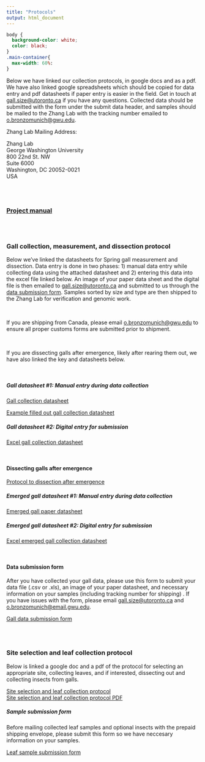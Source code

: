 ```yaml
---
title: "Protocols"
output: html_document
---
```

```css
body {
  background-color: white;
  color: black;
}
.main-container{
  max-width: 60%: 
}
```


Below we have linked our collection protocols, in google docs and as a pdf. We have also linked google spreadsheets which should be copied for data entry and pdf datasheets if paper entry is easier in the field. Get in touch at [gall.size@utoronto.ca](mailto:gall.size@utoronto.ca) if you have any questions. Collected data should be submitted with the form under the submit data header, and samples should be mailed to the Zhang Lab with the tracking number emailed to [o.bronzomunich@gwu.edu](mailto:o.bronzomunich@gwu.edu).
 <br>
 
Zhang Lab Mailing Address:

Zhang Lab <br>
George Washington University <br>
800 22nd St. NW <br>
Suite 6000 <br>
Washington, DC 20052-0021 <br>
USA


 <br>
 <br>
 
### [Project manual](pdfs/protocols/CGPprotocolsApr32025.pdf)
 
<br>
 <br>
 
 
### Gall collection, measurement, and dissection protocol
Below we've linked the datasheets for Spring gall measurement and dissection. Data entry is done in two phases: 1) manual data entry while collecting data using the attached datasheet and 2) entering this data into the excel file linked below. An image of your paper data sheet and the digital file is then emailed to [gall.size@utoronto.ca](mailto:gall.size@utoronto.ca) and submitted to us through the [data submission form](https://docs.google.com/forms/d/e/1FAIpQLSfk_eUa8WQ4Rp4WxrAdC_IiGDEeJ620sN0zKJxZjZVU0fWHlg/viewform?usp=sf_link). Samples sorted by size and type are then shipped to the Zhang Lab for verification and genomic work. 

<br>

If you are shipping from Canada, please email [o.bronzomunich@gwu.edu](mailto:o.bronzomunich@gwu.edu) to ensure all proper customs forms are submitted prior to shipment.

<br>

If you are dissecting galls after emergence, likely after rearing them out, we have also linked the key and datasheets below.
<br>

<br>

##### Gall datasheet #1: Manual entry during data collection

[Gall collection datasheet](pdfs/datasheets/gallcollectiondatasheet101023.pdf)
<br>

[Example filled out gall collection datasheet](pdfs/datasheets/examplegallcollectiondatasheet101023.pdf)
<br>

##### Gall datasheet #2: Digital entry for submission

[Excel gall collection datasheet](files/datasheets/galldata_entry.xls)
<br>

<br>

#### Dissecting galls after emergence

[Protocol to dissection after emergence](pdfs/protocols/Emergedgallprotocol.pdf)
<br>

##### Emerged gall datasheet #1: Manual entry during data collection

[Emerged gall paper datasheet](pdfs/datasheets/EmergedDatasheet.pdf)
<br>

##### Emerged gall datasheet #2: Digital entry for submission

[Excel emerged gall collection datasheet](files/datasheets/emergedgall.xls)
<br>

<br>


#### Data submission form

After you have collected your gall data, please use this form to submit your data file (.csv or .xls), an image of your paper datasheet, and necessary information on your samples (including tracking number for shipping) . If you have issues with the form, please email [gall.size@utoronto.ca](mailto:gall.size@utoronto.ca)  and [o.bronzomunich@email.gwu.edu](mailto:o.bronzomunich@email.gwu.edu). 

[Gall data submission form](https://docs.google.com/forms/d/e/1FAIpQLSfk_eUa8WQ4Rp4WxrAdC_IiGDEeJ620sN0zKJxZjZVU0fWHlg/viewform?usp=sf_link)

 <br>
 <br>

### Site selection and leaf collection protocol
Below is linked a google doc and a pdf of the protocol for selecting an appropriate site, collecting leaves, and if interested, dissecting out and collecting insects from galls.


[Site selection and leaf collection protocol](https://docs.google.com/document/d/1_Ae2mkmGzVdqvsud-dj6biTMq-wPota4ujBbuluQ1Xc/edit?usp=sharing)
<br>
[Site selection and leaf collection protocol PDF](pdfs/protocols/leafcollectionprotocol121023.pdf)
<br>

##### Sample submission form

Before mailing collected leaf samples and optional insects with the prepaid shipping envelope, please submit this form so we have neccesary information on your samples. 

[Leaf sample submission form](https://docs.google.com/forms/d/e/1FAIpQLSdOT1i9Y4e-9hLGyq0PO9CA7Z5b7epIymy-pKDRhlRQJjiXAg/viewform?usp=sf_link)

 <br>
 <br>


 






